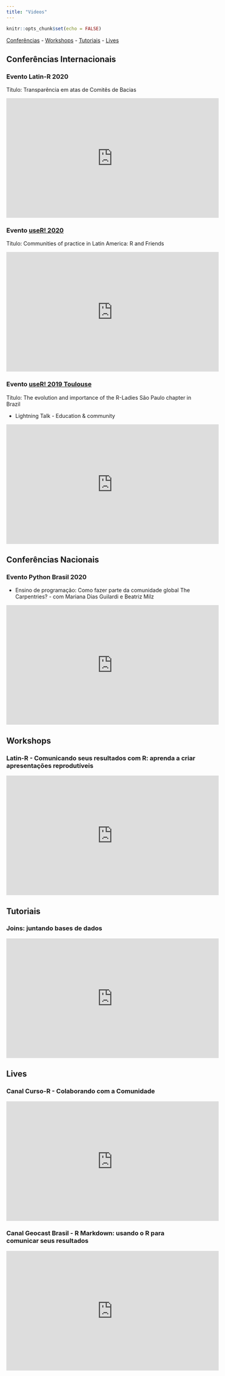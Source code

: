 ```yaml
---
title: "Videos"
---
```


```r
knitr::opts_chunk$set(echo = FALSE)
```



[Conferências](#conferências) -  [Workshops](#workshops) - [Tutoriais](#tutoriais) -  [Lives](#lives)


## Conferências Internacionais


### Evento Latin-R 2020

Título: Transparência em atas de Comitês de Bacias 

<iframe width="560" height="315" src="https://www.youtube.com/embed/K8wmO3mSbU8" frameborder="0" allow="accelerometer; autoplay; clipboard-write; encrypted-media; gyroscope; picture-in-picture" allowfullscreen></iframe>

### Evento <a href="https://user2020.r-project.org/">useR! 2020</a>

Título: Communities of practice in Latin America: R and Friends 

<iframe width="560" height="315" src="https://www.youtube.com/embed/gtRntU2J3Cg" frameborder="0" allow="accelerometer; autoplay; encrypted-media; gyroscope; picture-in-picture" allowfullscreen></iframe>
  

### Evento <a href="https://www.user2019.fr/">useR! 2019 Toulouse </a>

Título: The evolution and importance of the R-Ladies São Paulo chapter in Brazil

- Lightning Talk - Education & community 


<iframe width="560" height="315" src="https://www.youtube.com/embed/2HK6hjwhdRk?start=880" frameborder="0" allow="accelerometer; autoplay; encrypted-media; gyroscope; picture-in-picture" allowfullscreen></iframe>

## Conferências Nacionais



### Evento Python Brasil 2020

- Ensino de programação: Como fazer parte da comunidade global The Carpentries? - com Mariana Dias Guilardi e Beatriz Milz

<iframe width="560" height="315" src="https://www.youtube.com/embed/jaM88MGaJQM?start=1082" frameborder="0" allow="accelerometer; autoplay; clipboard-write; encrypted-media; gyroscope; picture-in-picture" allowfullscreen></iframe>
  


## Workshops

### Latin-R - Comunicando seus resultados com R: aprenda a criar apresentações reprodutíveis


<iframe width="560" height="315" src="https://www.youtube.com/embed/WxKYqtF2qDg" frameborder="0" allow="accelerometer; autoplay; clipboard-write; encrypted-media; gyroscope; picture-in-picture" allowfullscreen></iframe>


## Tutoriais

### Joins: juntando bases de dados


<iframe width="560" height="315" src="https://www.youtube.com/embed/xnUo25VRH70" frameborder="0" allow="accelerometer; autoplay; clipboard-write; encrypted-media; gyroscope; picture-in-picture" allowfullscreen></iframe>



## Lives

### Canal Curso-R - Colaborando com a Comunidade

<iframe width="560" height="315" src="https://www.youtube.com/embed/hyLxvGApBJY" frameborder="0" allow="accelerometer; autoplay; clipboard-write; encrypted-media; gyroscope; picture-in-picture" allowfullscreen></iframe>

### Canal Geocast Brasil - R Markdown: usando o R para comunicar seus resultados

<iframe width="560" height="315" src="https://www.youtube.com/embed/6oPZ5sGt6LA" frameborder="0" allow="accelerometer; autoplay; clipboard-write; encrypted-media; gyroscope; picture-in-picture" allowfullscreen></iframe>


